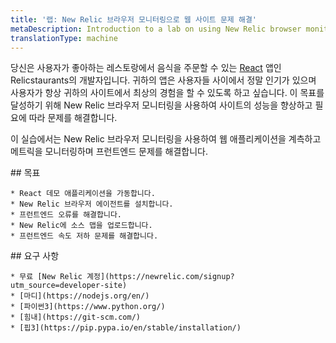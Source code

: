 ```yaml
---
title: '랩: New Relic 브라우저 모니터링으로 웹 사이트 문제 해결'
metaDescription: Introduction to a lab on using New Relic browser monitoring to improve your website
translationType: machine
---
```


당신은 사용자가 좋아하는 레스토랑에서 음식을 주문할 수 있는 [React](https://reactjs.org//) 앱인 Relicstaurants의 개발자입니다. 귀하의 앱은 사용자들 사이에서 정말 인기가 있으며 사용자가 항상 귀하의 사이트에서 최상의 경험을 할 수 있도록 하고 싶습니다. 이 목표를 달성하기 위해 New Relic 브라우저 모니터링을 사용하여 사이트의 성능을 향상하고 필요에 따라 문제를 해결합니다.

이 실습에서는 New Relic 브라우저 모니터링을 사용하여 웹 애플리케이션을 계측하고 메트릭을 모니터링하며 프런트엔드 문제를 해결합니다.

<SideBySide>
  <Side>
    ## 목표

    * React 데모 애플리케이션을 가동합니다.
    * New Relic 브라우저 에이전트를 설치합니다.
    * 프런트엔드 오류를 해결합니다.
    * New Relic에 소스 맵을 업로드합니다.
    * 프런트엔드 속도 저하 문제를 해결합니다.
  </Side>

  <Side>
    ## 요구 사항

    * 무료 [New Relic 계정](https://newrelic.com/signup?utm_source=developer-site)
    * [마디](https://nodejs.org/en/)
    * [파이썬3](https://www.python.org/)
    * [힘내](https://git-scm.com/)
    * [핍3](https://pip.pypa.io/en/stable/installation/)
  </Side>
</SideBySide>

<DocTiles numbered>
  <DocTile
    title="Set up your lab environment"
    path="/docs/browser/new-relic-browser/lab/set-up-env"
  />

  <DocTile
    title="Instrument your application with our browser agent"
    path="/docs/browser/new-relic-browser/lab/install-browser-agent"
  />
</DocTiles>

<DocTiles>
  <DocTile
    title="Debug errors in your application"
    number="3"
    path="/docs/browser/new-relic-browser/lab/debug-errors"
  />

  <DocTile
    title="Debug frontend slowness in your application"
    number="4"
    path="/docs/browser/new-relic-browser/lab/debug-slowness"
  />
</DocTiles>